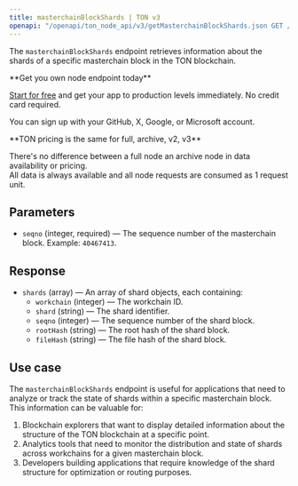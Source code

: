 ---
title: masterchainBlockShards | TON v3
openapi: "/openapi/ton_node_api/v3/getMasterchainBlockShards.json GET /masterchainBlockShards"
---

The `masterchainBlockShards` endpoint retrieves information about the shards of a specific masterchain block in the TON blockchain.

<Check>
**Get you own node endpoint today**

[Start for free](https://console.chainstack.com/) and get your app to production levels immediately. No credit card required.

You can sign up with your GitHub, X, Google, or Microsoft account.
</Check>

<Note>
**TON pricing is the same for full, archive, v2, v3**

There's no difference between a full node an archive node in data availability or pricing.  
All data is always available and all node requests are consumed as 1 request unit.
</Note>

  

## Parameters

* `seqno` (integer, required) — The sequence number of the masterchain block. Example: `40467413`.

## Response

* `shards` (array) — An array of shard objects, each containing:
  + `workchain` (integer) — The workchain ID.
  + `shard` (string) — The shard identifier.
  + `seqno` (integer) — The sequence number of the shard block.
  + `rootHash` (string) — The root hash of the shard block.
  + `fileHash` (string) — The file hash of the shard block.

## Use case

The `masterchainBlockShards` endpoint is useful for applications that need to analyze or track the state of shards within a specific masterchain block. This information can be valuable for:

1. Blockchain explorers that want to display detailed information about the structure of the TON blockchain at a specific point.
2. Analytics tools that need to monitor the distribution and state of shards across workchains for a given masterchain block.
3. Developers building applications that require knowledge of the shard structure for optimization or routing purposes.
